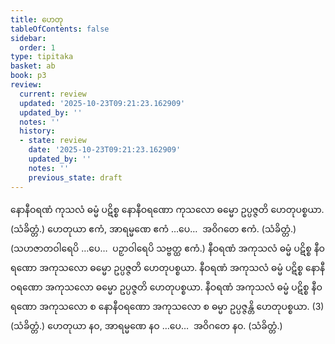 ```yaml
---
title: ဟေတု
tableOfContents: false
sidebar:
  order: 1
type: tipitaka
basket: ab
book: p3
review:
  current: review
  updated: '2025-10-23T09:21:23.162909'
  updated_by: ''
  notes: ''
  history:
  - state: review
    date: '2025-10-23T09:21:23.162909'
    updated_by: ''
    notes: ''
    previous_state: draft
---
```



<ReviewStatus review={frontmatter.review} showDetails={true} />

<HypothesisAnnotation frontmatter={frontmatter} />

<DynamicBreadcrumb />

<Division number="1" book="p3" e="ch" v="39" p="385">

<Paragraph number="1896" book="p3">
နောနီဝရဏံ ကုသလံ ဓမ္မံ ပဋိစ္စ နောနီဝရဏော ကုသလော ဓမ္မော ဥပ္ပဇ္ဇတိ ဟေတုပစ္စယာ. (သံခိတ္တံ.)
</Paragraph>

</Division>
<Division number="2" book="p3" e="ch" v="39" p="378">

<Paragraph number="1897" book="p3">
ဟေတုယာ ဧကံ, အာရမ္မဏေ ဧကံ …ပေ…  အဝိဂတေ ဧကံ. (သံခိတ္တံ.)
</Paragraph>

<Paragraph number="1898" book="p3">
(သဟဇာတဝါရေပိ …ပေ…  ပဉှာဝါရေပိ သဗ္ဗတ္ထ ဧကံ.)
</Paragraph>

</Division>
<Division number="3" book="p3" e="ch" v="39" p="385">

<Paragraph number="1899" book="p3">
နီဝရဏံ အကုသလံ ဓမ္မံ ပဋိစ္စ နီဝရဏော အကုသလော ဓမ္မော ဥပ္ပဇ္ဇတိ ဟေတုပစ္စယာ. နီဝရဏံ အကုသလံ ဓမ္မံ ပဋိစ္စ နောနီဝရဏော အကုသလော ဓမ္မော ဥပ္ပဇ္ဇတိ ဟေတုပစ္စယာ. နီဝရဏံ အကုသလံ ဓမ္မံ ပဋိစ္စ နီဝရဏော အကုသလော စ နောနီဝရဏော အကုသလော စ ဓမ္မာ ဥပ္ပဇ္ဇန္တိ ဟေတုပစ္စယာ. (3) (သံခိတ္တံ.)
</Paragraph>

</Division>
<Division number="4" book="p3" e="ch" v="39" p="385">

<Paragraph number="1900" book="p3">
ဟေတုယာ နဝ, အာရမ္မဏေ နဝ …ပေ…  အဝိဂတေ နဝ. (သံခိတ္တံ.)
</Paragraph>
</Division>